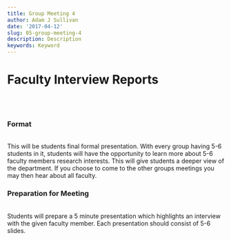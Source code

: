 ```yaml
---
title: Group Meeting 4
author: Adam J Sullivan
date: '2017-04-12'
slug: 05-group-meeting-4
description: Description
keywords: Keyword
---
```


<h1> Faculty Interview Reports </h1>
<br><br><h3> Format</h3><br>This will be students final formal presentation. With every group having 5-6 students in it, students will have the opportunity to learn more about 5-6 faculty members research interests. This will give students a deeper view of the department. If you choose to come to the other groups meetings you may then hear about all faculty. <br> <h3> Preparation for Meeting</h3><br>Students will prepare a 5 minute presentation which highlights an interview with the given faculty member. Each presentation should consist of 5-6 slides. 